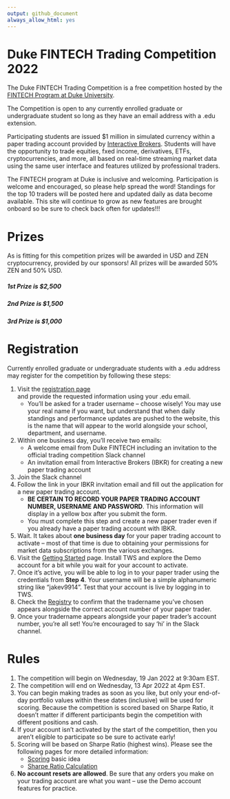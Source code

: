 ```yaml
---
output: github_document
always_allow_html: yes
---
```


<!-- README.md is generated from README.Rmd. Please edit that file -->

# Duke FINTECH Trading Competition 2022
The Duke FINTECH Trading Competition is a free competition hosted by the [FINTECH Program at Duke University](https://fintech.meng.duke.edu/).

The Competition is open to any currently enrolled graduate or undergraduate
student so long as they have an email address with a .edu extension. 

Participating students are issued $1 million in simulated currency within a
paper trading account provided by [Interactive Brokers](https://www.interactivebrokers.com/en/index.php?f=1338&gclid=CjwKCAjw6fCCBhBNEiwAem5SO84OkMDwq8mlx6lCjOmAmCNDUaLbhxtQuFSUlozy6iLEZtmsve2w-hoCQ9sQAvD_BwE).
Students will have the opportunity to trade equities, fxed income, derivatives,
ETFs, cryptocurrencies, and more, all based on real-time streaming market data
using the same user interface and features utilized by professional traders.

The FINTECH program at Duke is inclusive and welcoming. Participation is welcome
and encouraged, so please help spread the word! Standings for the top 10 traders
will be posted here and updated daily as data become available. This site will
continue to grow as new features are brought onboard so be sure to check back
often for updates!!!

# Prizes
As is fitting for this competition prizes will be awarded in USD and ZEN
cryptocurrency, provided by our sponsors! All prizes will be awarded 50% ZEN and
50% USD.

##### 1st Prize is $2,500
##### 2nd Prize is $1,500
##### 3rd Prize is $1,000



# Registration
Currently enrolled graduate or undergraduate students with a .edu address may
register for the competition by following these steps:

1. Visit the [registration page](https://dukefinance.wufoo.com/forms/2022-duke-fintech-trading-competition/)  
and provide the requested information using your .edu email. 
    - You'll be asked for a trader username -- choose wisely! You may use your
    real name if you want, but understand that when daily standings and
    performance updates are pushed to the website, this is the name that will
    appear to the world alongside your school, department, and username.
2. Within one business day, you'll receive two emails:
    - A welcome email from Duke FINTECH including an invitation to the official
    trading competition Slack channel
    - An invitation email from Interactive Brokers (IBKR) for creating a new
    paper trading account
3. Join the Slack channel
4. Follow the link in your IBKR invitation email and fill out the application
for a new paper trading account. 
    - **BE CERTAIN TO RECORD YOUR PAPER TRADING ACCOUNT NUMBER, USERNAME AND PASSWORD**.
    This information will display in a yellow box after you submit the form.
    - You must complete this step and create a new paper trader even if you
    already have a paper trading account with IBKR.
5. Wait. It takes about **one business day** for your paper trading account
to activate -- most of that time is due to obtaining your permissions for market
data subscriptions from the various exchanges.
6. Visit the [Getting Started](https://gothic-hedge-society.github.io/fintech.trading.competition/articles/fintech-trading-competition.html) 
page. Install TWS and explore the Demo account for a bit while you wait for your
account to activate.
7. Once it's active, you will be able to log in to your paper trader using the
credentials from **Step 4**. Your username will be a simple alphanumeric string
like "jakev9914". Test that your account is live by logging in to TWS.
8. Check the [Registry](https://gothic-hedge-society.github.io/fintech.trading.competition/articles/registry.html)
to confirm that the tradername you've chosen appears alongside the correct
account number of your paper trader.
9. Once your tradername appears alongside your paper trader's account number,
you're all set! You're encouraged to say 'hi' in the Slack channel.

# Rules
1. The competition will begin on Wednesday, 19 Jan 2022 at 9:30am EST.
2. The competition will end on Wednesday, 13 Apr 2022 at 4pm EST.
3. You can begin making trades as soon as you like, but only your end-of-day
portfolio values within these dates (inclusive) will be used for scoring.
Because the competition is scored based on Sharpe Ratio, it doesn't matter if
different participants begin the competition with different positions and cash.
4. If your account isn't activated by the start of the competition, then you
aren't eligible to participate so be sure to activate early!
5. Scoring will be based on Sharpe Ratio (highest wins). Please see the
following pages for more detailed information:
    - [Scoring](https://gothic-hedge-society.github.io/fintech.trading.competition/articles/Scoring.html) 
      basic idea
    - [Sharpe Ratio Calculation](https://gothic-hedge-society.github.io/fintech.trading.competition/articles/Sharpe%20Ratio%20Calculation.html)
6. **No account resets are allowed**. Be sure that any orders you make on your
trading account are what you want -- use the Demo account features for practice.

